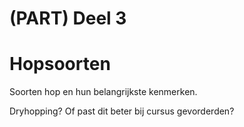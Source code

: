 # (PART) Deel 3 {-}
# Hopsoorten

Soorten hop en hun belangrijkste kenmerken.

Dryhopping? Of past dit beter bij cursus gevorderden?
